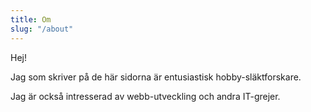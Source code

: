 ---
title: Om
slug: "/about"
---

Hej!

Jag som skriver på de här sidorna är entusiastisk hobby-släktforskare.

Jag är också intresserad av webb-utveckling och andra IT-grejer.
